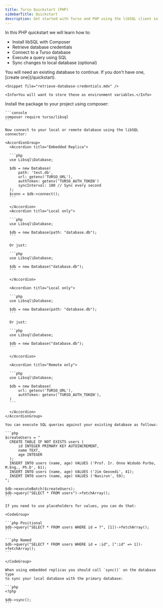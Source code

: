 ```yaml
---
title: Turso Quickstart (PHP)
sidebarTitle: Quickstart
description: Get started with Turso and PHP using the libSQL client in a few simple steps.
---
```


In this PHP quickstart we will learn how to:

- Install libSQL with Composer
- Retrieve database credentials
- Connect to a Turso database
- Execute a query using SQL
- Sync changes to local database (optional)

<Steps>
  <Step title="Retrieve database credentials">
    You will need an existing database to continue. If you don't have one, [create
    one](/quickstart).

    <Snippet file="retrieve-database-credentials.mdx" />

    <Info>You will want to store these as environment variables.</Info>

  </Step>

  <Step title="Install">
    Install the package to your project using composer:

    ```console
    composer require turso/libsql
    ```
  </Step>

  <Step title="Connect">

    Now connect to your local or remote database using the libSQL connector:

    <AccordionGroup>
      <Accordion title="Embedded Replica">

      ```php
      use Libsql\Database;

      $db = new Database(
          path: 'test.db',
          url: getenv('TURSO_URL'),
          authToken: getenv('TURSO_AUTH_TOKEN')
          syncInterval: 100 // Sync every second
      );
      $conn = $db->connect();
      ```

      </Accordion>
      <Accordion title="Local only">

      ```php
      use Libsql\Database;

      $db = new Database(path: "database.db");
      ```

      Or just:

      ```php
      use Libsql\Database;

      $db = new Database("database.db");
      ```

      </Accordion>

      <Accordion title="Local only">

      ```php
      use Libsql\Database;

      $db = new Database(path: "database.db");
      ```

      Or just:

      ```php
      use Libsql\Database;

      $db = new Database("database.db");
      ```

      </Accordion>

      <Accordion title="Remote only">

      ```php
      use Libsql\Database;

      $db = new Database(
          url: getenv('TURSO_URL'),
          authToken: getenv('TURSO_AUTH_TOKEN'),
      )
      ```

      </Accordion>
    </AccordionGroup>

  </Step>

  <Step title="Execute">

    You can execute SQL queries against your existing database as follows:

    ```php
    $createUsers = "
      CREATE TABLE IF NOT EXISTS users (
          id INTEGER PRIMARY KEY AUTOINCREMENT,
          name TEXT,
          age INTEGER
      );
      INSERT INTO users (name, age) VALUES ('Prof. Ir. Onno Widodo Purbo, M.Eng., Ph.D', 61);
      INSERT INTO users (name, age) VALUES ('Jim Geovedi', 41);
      INSERT INTO users (name, age) VALUES ('Nasirun', 59);
    ";

    $db->executeBatch($createUsers);
    $db->query("SELECT * FROM users")->fetchArray();
    ```

    If you need to use placeholders for values, you can do that:

    <CodeGroup>

    ```php Positional
    $db->query("SELECT * FROM users WHERE id = ?", [1])->fetchArray();
    ```

    ```php Named
    $db->query("SELECT * FROM users WHERE id = :id", [":id" => 1])->fetchArray();
    ```

    </CodeGroup>

  </Step>

  <Step title="Sync (Embedded Replicas only)">

    When using embedded replicas you should call `sync()` on the database type
    to sync your local database with the primary database:

    ```php
    <?php

    $db->sync();
    ```

  </Step>
</Steps>
